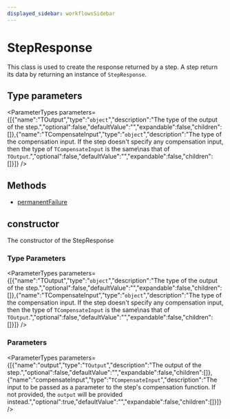 ```yaml
---
displayed_sidebar: workflowsSidebar
---
```



# StepResponse

This class is used to create the response returned by a step. A step return its data by returning an instance of `StepResponse`.

## Type parameters

<ParameterTypes parameters={[{"name":"TOutput","type":"`object`","description":"The type of the output of the step.","optional":false,"defaultValue":"","expandable":false,"children":[]},{"name":"TCompensateInput","type":"`object`","description":"The type of the compensation input. If the step doesn't specify any compensation input, then the type of `TCompensateInput` is the same\nas that of `TOutput`.","optional":false,"defaultValue":"","expandable":false,"children":[]}]} />

## Methods

- [permanentFailure](../StepResponse/methods/workflows.StepResponse.permanentFailure.mdx)

## constructor

The constructor of the StepResponse

### Type Parameters

<ParameterTypes parameters={[{"name":"TOutput","type":"`object`","description":"The type of the output of the step.","optional":false,"defaultValue":"","expandable":false,"children":[]},{"name":"TCompensateInput","type":"`object`","description":"The type of the compensation input. If the step doesn't specify any compensation input, then the type of `TCompensateInput` is the same\nas that of `TOutput`.","optional":false,"defaultValue":"","expandable":false,"children":[]}]} />

### Parameters

<ParameterTypes parameters={[{"name":"output","type":"`TOutput`","description":"The output of the step.","optional":false,"defaultValue":"","expandable":false,"children":[]},{"name":"compensateInput","type":"`TCompensateInput`","description":"The input to be passed as a parameter to the step's compensation function. If not provided, the `output` will be provided instead.","optional":true,"defaultValue":"","expandable":false,"children":[]}]} />
